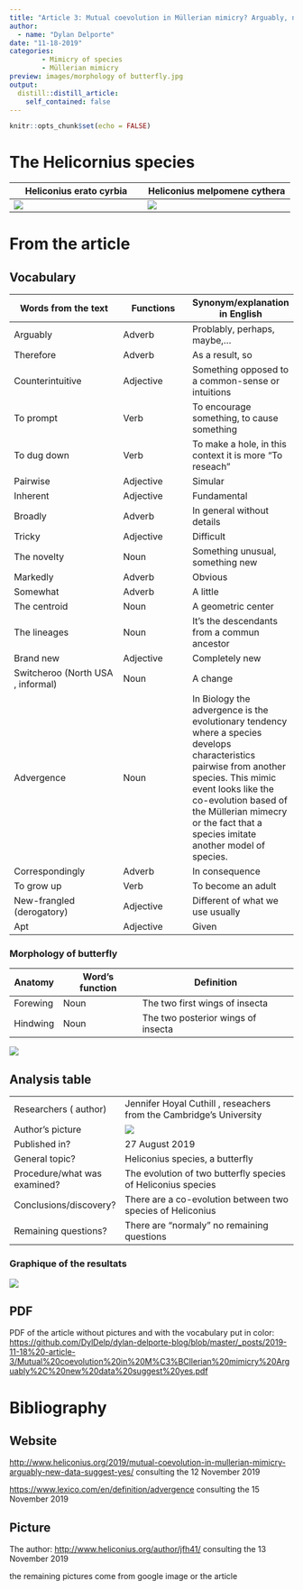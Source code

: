 ```yaml
---
title: "Article 3: Mutual coevolution in Müllerian mimicry? Arguably, new data suggest yes "  
author:
  - name: "Dylan Delporte"
date: "11-18-2019"
categories:
        - Mimicry of species
        - Müllerian mimicry
preview: images/morphology of butterfly.jpg
output:
  distill::distill_article:
    self_contained: false
---
```


```r
knitr::opts_chunk$set(echo = FALSE)
```

# The Helicornius species

| Heliconius erato cyrbia | Heliconius melpomene cythera |
|-----------------------------|--------------------------------|
|![](images/Heliconius erato cyrbia.jpg)|![](images/Heliconius melpomene cythera.jpg)|

# From the article

## Vocabulary 

| Words from the text | Functions   |  Synonym/explanation in English |
| ------------------- | ------------|------------- |
| Arguably | Adverb | Problably, perhaps, maybe,...    |
| Therefore | Adverb | As a result, so |
| Counterintuitive | Adjective | Something opposed to a common-sense or intuitions |
| To prompt |Verb | To encourage something, to cause something |
| To dug down | Verb | To make a hole, in this context it is more  "To reseach" |
| Pairwise | Adjective | Simular |
| Inherent | Adjective | Fundamental |
| Broadly | Adverb | In general without details |
| Tricky | Adjective | Difficult |
| The novelty | Noun | Something unusual, something new |
| Markedly | Adverb | Obvious |
| Somewhat | Adverb | A little |
| The centroid | Noun | A geometric center |
| The lineages | Noun | It's the descendants from a commun  ancestor |
| Brand new | Adjective | Completely new |
| Switcheroo (North USA , informal) | Noun | A change |
| Advergence | Noun | In Biology the advergence is the evolutionary tendency where a species develops characteristics pairwise from another species. This mimic event looks like the co-evolution based of the Müllerian mimecry or the fact that a species imitate another model of species.
| Correspondingly | Adverb | In consequence |
| To grow up | Verb | To become an adult |
| New-frangled (derogatory)| Adjective | Different of what we use usually |
| Apt | Adjective | Given |

### Morphology of butterfly

| Anatomy | Word's function | Definition |
|--------------------|--------------------|---------------------|
| Forewing | Noun | The two first wings of insecta |
| Hindwing | Noun | The two posterior wings of insecta|
![](images/morphology of butterfly.jpg)

## Analysis table 

|                              |                                                                     |
| ---------------------------- | ------------------------------------------------------------------- |
| Researchers ( author)                | Jennifer Hoyal Cuthill , reseachers from the Cambridge's University |
| Author's picture   | ![](images/Jen hoyal culthill.jpg)|
| Published in?               | 27 August 2019 |
| General topic?              | Heliconius species, a butterfly |
| Procedure/what was examined? |The evolution of two butterfly species of  Heliconius species |
| Conclusions/discovery?       | There are a co-evolution between two species of Heliconius |
| Remaining questions?         | There are "normaly" no remaining questions |

### Graphique of the resultats

![](images/chart.jpg)

## PDF
PDF of the article without pictures and with the vocabulary put in color:
<https://github.com/DylDelp/dylan-delporte-blog/blob/master/_posts/2019-11-18%20-article-3/Mutual%20coevolution%20in%20M%C3%BCllerian%20mimicry%20Arguably%2C%20new%20data%20suggest%20yes.pdf>

# Bibliography

## Website

<http://www.heliconius.org/2019/mutual-coevolution-in-mullerian-mimicry-arguably-new-data-suggest-yes/>
consulting the 12 November 2019

<https://www.lexico.com/en/definition/advergence>
consulting the 15 November 2019

## Picture

The author: 
<http://www.heliconius.org/author/jfh41/>
consulting the 13 November 2019

the remaining pictures come from google image or the article
